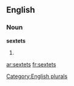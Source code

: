 
==English==

===Noun===
'''sextets'''

# {{plural of|[[sextet]]}}

[[Category:English plurals]]

[[ar:sextets]]
[[fr:sextets]]
